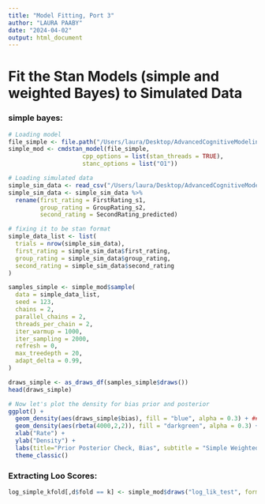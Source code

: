 ```yaml
---
title: "Model Fitting, Port 3"
author: "LAURA PAABY"
date: "2024-04-02"
output: html_document
---
```



# Fit the Stan Models (simple and weighted Bayes) to Simulated Data

### simple bayes: 
```r
# Loading model
file_simple <- file.path("/Users/laura/Desktop/AdvancedCognitiveModeling/Portfolio3/simple_bayes.stan")
simple_mod <- cmdstan_model(file_simple, 
                     cpp_options = list(stan_threads = TRUE),
                     stanc_options = list("O1"))
```


```r
# Loading simulated data
simple_sim_data <- read_csv("/Users/laura/Desktop/AdvancedCognitiveModeling/Portfolio3/data/simple_sim_data.csv")
simple_sim_data <- simple_sim_data %>%
  rename(first_rating = FirstRating_s1,
         group_rating = GroupRating_s2,
         second_rating = SecondRating_predicted)

# fixing it to be stan format
simple_data_list <- list(
  trials = nrow(simple_sim_data),
  first_rating = simple_sim_data$first_rating,
  group_rating = simple_sim_data$group_rating,
  second_rating = simple_sim_data$second_rating
)

```

```r
samples_simple <- simple_mod$sample(
  data = simple_data_list,
  seed = 123,
  chains = 2,
  parallel_chains = 2,
  threads_per_chain = 2,
  iter_warmup = 1000,
  iter_sampling = 2000,
  refresh = 0,
  max_treedepth = 20,
  adapt_delta = 0.99,
)
```
```r
draws_simple <- as_draws_df(samples_simple$draws()) 
head(draws_simple)
```


```r
# Now let's plot the density for bias prior and posterior 
ggplot() +
  geom_density(aes(draws_simple$bias), fill = "blue", alpha = 0.3) + ### posterior from model 
  geom_density(aes(rbeta(4000,2,2)), fill = "darkgreen", alpha = 0.3) + ### just directly simulated as it isnt nested in the model 
  xlab("Rate") +
  ylab("Density") +
  labs(title="Prior Posterior Check, Bias", subtitle = "Simple Weighted Bayes") +
  theme_classic()
```


### Extracting Loo Scores: 
```r
log_simple_kfold[,d$fold == k] <- simple_mod$draws("log_lik_test", format="matrix")
```




